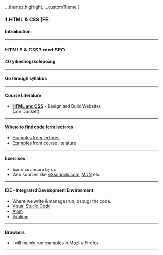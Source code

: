 
  ...themes.highlight,
  ...customTheme
}

### 1.HTML & CSS (FE)
#### Introduction


---

### HTML5 & CSS3 med SEO
#### 40 yrkeshögskolepoäng


---

#### Go through syllabus


---

#### Course Literature

* **<a href="https://www.bokus.com/bok/9781118907443/web-design-with-html-css-javascript-and-jquery-set/">HTML and CSS</a>** - Design and Build Websites <br>(Jon Duckett)



---

#### Where to find code form lectures

* <a href="https://github.com/SofthouseVxo/Education/tree/master/code/html%26css-examples">Examples from lectures</a>
* <a href="http://htmlandcssbook.com/code-samples/">Examples</a> from course literature



---

#### Exercises

* Exercises made by us
* Web sources like <a href="https://www.w3schools.com/">w3schools.com</a>, <a href="https://developer.mozilla.org/sv-SE/">MDN</a> etc.



---

#### IDE - Integrated Development Environment

* Where we write & manage (run, debug) the code.
* <a href="https://code.visualstudio.com/">Visual Studio Code</a>
* <a href="https://atom.io/">Atom</a>
* <a href="https://www.sublimetext.com/">Sublime</a>



---

#### Browsers

* I will mainly run examples in Mozilla Firefox.



---

